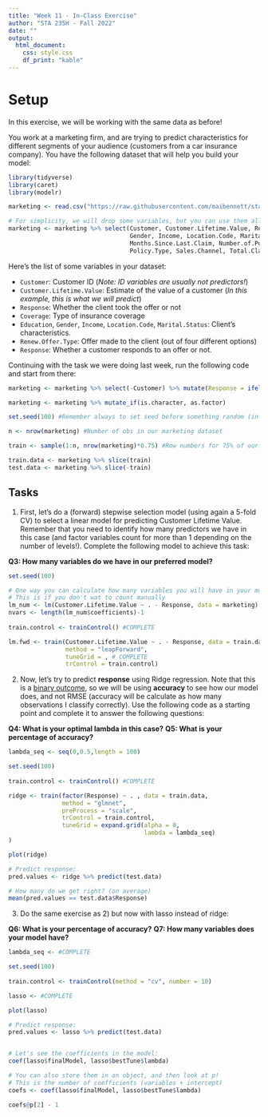 ```yaml
---
title: "Week 11 - In-Class Exercise"
author: "STA 235H - Fall 2022"
date: ""
output: 
  html_document:
    css: style.css
    df_print: "kable"
---
```

<style type="text/css">
div.main-container {
  max-width: 1800px;
  margin-left: auto;
  margin-right: auto;
}

@media only screen and (max-width: 600px) {
   body {
      margin: 0;
      padding: 0;
   }
   .sample {
      width: 100%;
   }
}
</style>

# Setup

In this exercise, we will be working with the same data as before!

You work at a marketing firm, and are trying to predict characteristics for different segments of your audience (customers from a car insurance company). You have the following dataset that will help you build your model:


```r
library(tidyverse)
library(caret)
library(modelr)

marketing <- read.csv("https://raw.githubusercontent.com/maibennett/sta235/main/exampleSite/content/Classes/Week10/1_ModelSelection/data/marketing.csv")

# For simplicity, we will drop some variables, but you can use them all afterward if you want!
marketing <- marketing %>% select(Customer, Customer.Lifetime.Value, Response, Coverage, Education, EmploymentStatus,
                                  Gender, Income, Location.Code, Marital.Status, Monthly.Premium.Auto, 
                                  Months.Since.Last.Claim, Number.of.Policies,
                                  Policy.Type, Sales.Channel, Total.Claim.Amount, Renew.Offer.Type)
```

Here's the list of some variables in your dataset:

- `Customer`: Customer ID (*Note: ID variables are usually not predictors!*)
- `Customer.Lifetime.Value`: Estimate of the value of a customer (*In this example, this is what we will predict*)
- `Response`: Whether the client took the offer or not
- `Coverage`: Type of insurance coverage
- `Education`, `Gender`, `Income`, `Location.Code`, `Marital.Status`: Client's characteristics.
- `Renew.Offer.Type`: Offer made to the client (out of four different options)
- `Response`: Whether a customer responds to an offer or not.

Continuing with the task we were doing last week, run the following code and start from there:

```r
marketing <- marketing %>% select(-Customer) %>% mutate(Response = ifelse(Response=="No", 0, 1))

marketing <- marketing %>% mutate_if(is.character, as.factor)

set.seed(100) #Remember always to set seed before something random (in this case, sample())

n <- nrow(marketing) #Number of obs in our marketing dataset

train <- sample(1:n, nrow(marketing)*0.75) #Row numbers for 75% of our data (randomly selected)

train.data <- marketing %>% slice(train)
test.data <- marketing %>% slice(-train)

```

## Tasks

1) First, let's do a (forward) stepwise selection model (using again a 5-fold CV) to select a linear model for predicting Customer Lifetime Value. Remember that you need to identify how many predictors we have in this case (and factor variables count for more than 1 depending on the number of levels!). Complete the following model to achieve this task:

**Q3: How many variables do we have in our preferred model?**

```r
set.seed(100)

# One way you can calculate how many variables you will have in your model is this one:
# This is if you don't wat to count manually
lm_num <- lm(Customer.Lifetime.Value ~ . - Response, data = marketing)
nvars <- length(lm_num$coefficients)-1
  
train.control <- trainControl() #COMPLETE

lm.fwd <- train(Customer.Lifetime.Value ~ . - Response, data = train.data, 
                method = "leapForward",
                tuneGrid = , # COMPLETE 
                trControl = train.control)

```


2) Now, let's try to predict **response** using Ridge regression. Note that this is a <u>binary outcome</u>, so we will be using **accuracy** to see how our model does, and not RMSE (accuracy will be calculate as how many observations I classify correctly). Use the following code as a starting point and complete it to answer the following questions:

**Q4: What is your optimal lambda in this case?**
**Q5: What is your percentage of accuracy?**

```r
lambda_seq <- seq(0,0.5,length = 100) 

set.seed(100)
  
train.control <- trainControl() #COMPLETE

ridge <- train(factor(Response) ~ . , data = train.data, 
               method = "glmnet",
               preProcess = "scale", 
               trControl = train.control, 
               tuneGrid = expand.grid(alpha = 0,
                                      lambda = lambda_seq)
)

plot(ridge)

# Predict response:
pred.values <- ridge %>% predict(test.data)

# How many do we get right? (on average)
mean(pred.values == test.data$Response)

```


3) Do the same exercise as 2) but now with lasso instead of ridge:

**Q6: What is your percentage of accuracy?**
**Q7: How many variables does your model have?**


```r
lambda_seq <- #COMPLETE

set.seed(100)
  
train.control <- trainControl(method = "cv", number = 10)

lasso <- #COMPLETE

plot(lasso)

# Predict response:
pred.values <- lasso %>% predict(test.data)


# Let's see the coefficients in the model:
coef(lasso$finalModel, lasso$bestTune$lambda)

# You can also store them in an object, and then look at p!
# This is the number of coefficients (variables + intercept)
coefs <- coef(lasso$finalModel, lasso$bestTune$lambda)

coefs@p[2] - 1

```
